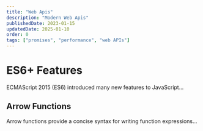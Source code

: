 ```yaml
---
title: "Web Apis"
description: "Modern Web Apis"
publishedDate: 2023-01-15
updatedDate: 2025-01-10
order: 0
tags: ["promises", "performance", "web APIs"]
---
```


# ES6+ Features

ECMAScript 2015 (ES6) introduced many new features to JavaScript...

## Arrow Functions

Arrow functions provide a concise syntax for writing function expressions...
